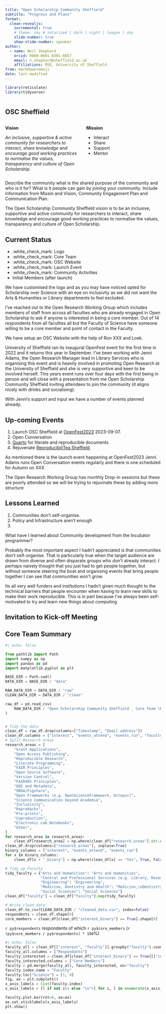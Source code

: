 ```yaml
---
title: "Open Scholarship Community Sheffield"
subtitle: "Progress and Plans"
format:
  clean-revealjs:
    incremental: true
    # theme: sky # solarized | dark | night | league | sky
    slide-number: true
    show-slide-number: speaker
author:
  - name: Neil Shephard
    orcid: 0000-0001-8301-6857
    email: n.shephard@sheffield.ac.uk
    affiliations: RSE, University of Sheffield
from: markdown+emoji
date: last-modified
---
```

```r
library(reticulate)
library(tidyverse)
```


![[](https://osc-international.com/osc-sheffield/)](img/osc-sheffield.png)


## OSC Sheffield

:::: {.columns}
::: {.column width="50%"}
**Vision**

_An inclusive, supportive & active community for researchers to interact, share knowledge and encourage good working
practices to normalise the values, transparency and culture of Open Scholarship._
:::

::: {.column width="50%"}
**Mission**

* Interact
* Share
* Support
* Mentor
:::

::::

::: {.notes}
Describe the community what is the shared purpose of the community and who is it for? What is it people can gain by
joining your community. Include information from Missin and Vision, Community Engagement Plan and Communication Plan.

The Open Scholarship Community Sheffield vision is to be an inclusive, supportive and active community for researchers
to interact, share knowledge and encourage good working practices to normalise the values, transparency and culture of
Open Scholarship.


:::

## Current Status

* :white_check_mark: Logo
* :white_check_mark: Core Team
* :white_check_mark: OSC Website
* :white_check_mark: Launch Event
* :white_check_mark: Community Activities
* Initial Members (after launch)

::: {.notes}
We have customised the logo and as you may have noticed opted for Scholarship over Science with an eye on inclusivity as
we did not want the Arts & Humanities or Library departments to feel excluded.

I've reached out to the Open Research Working Group which includes members of staff from across all faculties who are
already engaged in Open Scholarship to ask if anyone is interested in being a core member. Out of 14 respondents from
all faculties all but the Faculty of Science have someone willing to be a core member and point of contact in the
Faculty.

We have setup an OSC Website with the help of Ron XXX and Loek.

University of Sheffield ran its inaugural OpenFest event for the first time in 2022 and it returns this year in
September. I've been working with Jenni Adams, the Open Research Manager lead in Library Services who is organising this
event and is heavily involved in promoting Open Research at the University of Sheffield and she is very supportive and
keen to be involved herself. This years event runs over four days with the first being in person and will close with
a presentation from me Open Scholarship Community Sheffield inviting attendees to join the community (it aligns nicely
with drinks and socialising).

With Jenni's support and input we have a number of events planned already.
:::

## Up-coming Events

1. Launch OSC Sheffield at [OpenFest2023](https://www.sheffield.ac.uk/library/research/open-research/openfest2023) 2023-09-07.
2. Open Conversation
3. [Quarto](https://quarto.org) for literate and reproducible documents
4. Rejuvenate [ReproducibiliTea Sheffield](https://reproducibilitea.org/#Sheffield).

::: {.notes}
As mentioned there is the launch event happening at OpenFest2023
Jenni Adams runs Open Conversation events regularly and there is one scheduled for Autumn on XXX

The Open Research Working Group has monthly Drop-in sessions but these are poorly attended so we will be trying to
rejuvinate these by adding more structure
:::


## Lessons Learned

1. Communities don't self-organise.
2. Policy and Infrastructure aren't enough
3.

::: {.notes}

What have I learned about Community development from the Incubator programmer?

Probably the most important aspect I hadn't appreciated is that communities don't self-organise. That is particularly
true when the target audience are drawn from diverse and often disparate groups who don't already interact. I perhaps
naively thought that you just had to get people together, but without someone steering the boat and organising events
that bring people together I can see that communities won't grow.

Its all very well funders and institutions I hadn't given much thought to the technical barriers that people encounter
when having to learn new skills to make their work reproducible. This is in part because I've always been self-motivated
to try and learn new things about computing
:::

## Invitation to Kick-off Meeting

## Core Team Summary


```python
#| echo: false

from pathlib import Path
import numpy as np
import pandas as pd
import matplotlib.pyplot as plt

BASE_DIR = Path.cwd()
DATA_DIR = BASE_DIR / "data"

RAW_DATA_DIR = DATA_DIR / "raw"
CLEAN_DATA_DIR = DATA_DIR / "clean"

raw_df = pd.read_csv(
    RAW_DATA_DIR / "Open Scholarship Community Sheffield _ Core Team (Responses) - Form responses 1.csv"
)


# Tidy the data
clean_df = raw_df.drop(columns=["Timestamp", "Email address"])
clean_df.columns = ["interest", "events_attend", "events_run", "faculty", "department", "research_areas"]
# Split Research areas
research_areas = [
    "Grant Applications",
    "Open Access Publishing",
    "Reproducible Research",
    "Literate Programming",
    "FAIR Principles",
    "Open Source Software",
    "Version Control",
    "FAIR4RS Principles",
    "DOI and Metadata",
    "ORDA/Figshare",
    "Open Frameworks (e.g. OpenScienceFramework, Octopus)",
    "Science Communication beyond Academia",
    "Inclusivity",
    "ReproHacks",
    "Pre-prints",
    "Coproduction",
    "Electronic Lab Notebooks",
    "Other",
]
for research_area in research_areas:
    clean_df[research_area] = np.where(clean_df["research_areas"].str.contains(research_area), True, False)
clean_df.drop(columns=["research_areas"], inplace=True)
binary_columns = ["interest", "events_attend", "events_run"]
for x in binary_columns:
    clean_df[x + "_binary"] = np.where(clean_df[x] == "Yes", True, False)

# Tidy up Faculty
tidy_faculty = {"Arts and Humanities": "Arts and Humanities",
                "Central and Professional Services (e.g. Library, Research IT)": "Central &\nProfessional Services",
                "Engineering": "Engineering",
                "Medicine, Dentistry and Health": "Medicine,\nDentistry and Health",
                "Social Sciences": "Social Sciences"}
clean_df["faculty"] = clean_df["faculty"].map(tidy_faculty)

# Write clean data
clean_df.to_csv(CLEAN_DATA_DIR / "cleaned_data.csv", index=False)
respondents = clean_df.shape[0]
core_members = clean_df[clean_df["interest_binary"] == True].shape[0]
```

`r py$respondents` respondents of which `r py$core_members` (`r (py$core_members / py$respondents) * 100`%)

```python
#| echo: false
faculty_all = clean_df[["interest", "faculty"]].groupby("faculty").count()
faculty_all.columns = ["Respondants"]
faculty_interested = clean_df[clean_df["interest_binary"] == True][["interest", "faculty"]].groupby("faculty").count()
faculty_interested.columns = ["Core Members"]
faculty = pd.merge(faculty_all, faculty_interested, on="faculty")
faculty.index.name = "Faculty"
faculty.loc["Science"] = [1, 0]
fig, ax = plt.subplots()
x_axis_labels = list(faculty.index)
x_axis_labels = [l if not i%2 else "\n"+l for i, l in enumerate(x_axis_labels)]

faculty.plot.bar(rot=0, ax=ax)
ax.set_xticklabels(x_axis_labels)
plt.show()
```
